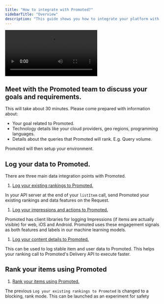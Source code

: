 ```yaml
---
title: "How to integrate with Promoted?"
sidebarTitle: "Overview"
description: "This guide shows you how to integrate your platform with Promoted."
---
```


![](/images/Integration.webm)

## Meet with the Promoted team to discuss your goals and requirements.

This will take about 30 minutes. Please come prepared with information about:

* Your goal related to Promoted.
* Technology details like your cloud providers, geo regions, programming languages.
* Details about the queries that Promoted will rank. E.g. Query volume.

Promoted will then setup your environment.

## Log your data to Promoted.

There are three main data integration points with Promoted.

1. [Log your existing rankings to Promoted.](/docs/ranking-requests)

In your API server at the end of your `listItem` call, send Promoted your existing rankings and data features on the Request.

1. [Log your impressions and actions to Promoted.](/docs/how-to-your-web-events-with-promoted-metrics)

Promoted has client libraries for logging Impressions (if items are actually visible) for web, iOS and Android. Promoted uses these engagement signals as both features and labels in our machine learning models.

1. [Log your content details to Promoted.](/docs/sending-content-details)

This can be used to log stable item and user data to Promoted. This helps your ranking call to Promoted's Delivery API to execute faster.

## Rank your items using Promoted

1. [Rank your items using Promoted.](/docs/ranking-requests)

The previous `Log your existing rankings to Promoted` is changed to a blocking, rank mode. This can be launched as an experiment for safety
